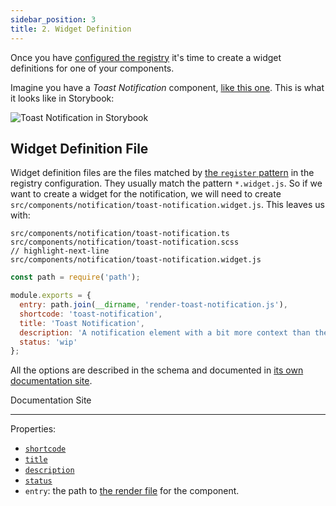 ```yaml
---
sidebar_position: 3
title: 2. Widget Definition
---
```


Once you have [configured the registry](./config/declare-registry) it's time to create a widget definitions for one of
your components.

Imagine you have a _Toast Notification_ component, [like this one](https://www.carbondesignsystem.com/components/notification/usage#toast-notifications). This is what it looks like in Storybook:

![Toast Notification in Storybook](../../static/img/storybook-toast.png)

## Widget Definition File
Widget definition files are the files matched by [the `register` pattern](config/options/register) in the registry
configuration. They usually match the pattern `*.widget.js`. So if we want to create a widget for the notification, we
will need to create `src/components/notification/toast-notification.widget.js`. This leaves us with:

```shell
src/components/notification/toast-notification.ts
src/components/notification/toast-notification.scss
// highlight-next-line
src/components/notification/toast-notification.widget.js
```

```js title="src/components/notification/toast-notification.widget.js"
const path = require('path');

module.exports = {
  entry: path.join(__dirname, 'render-toast-notification.js'),
  shortcode: 'toast-notification',
  title: 'Toast Notification',
  description: 'A notification element with a bit more context than the inline notification.',
  status: 'wip'
};
```

All the options are described in the schema and documented in [its own documentation site](https://js-widgets.github.io/js-widgets/registry-schema/).

<Link
  className="button button--secondary button--lg"
  to="https://js-widgets.github.io/js-widgets/registry-schema/">
  Documentation Site
</Link>

---

Properties:

  - [`shortcode`](https://js-widgets.github.io/js-widgets/registry-schema/#items_shortcode)
  - [`title`](https://js-widgets.github.io/js-widgets/registry-schema/#items_title)
  - [`description`](https://js-widgets.github.io/js-widgets/registry-schema/#items_description)
  - [`status`](https://js-widgets.github.io/js-widgets/registry-schema/#items_status)
  - `entry`: the path to [the render file](./render-file) for the component.
